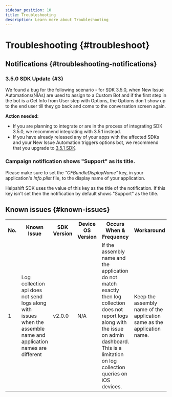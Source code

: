 ```yaml
---
sidebar_position: 10
title: Troubleshooting
description: Learn more about Troubleshooting
---
```






# Troubleshooting {#troubleshoot}


## Notifications {#troubleshooting-notifications}

### 3.5.0 SDK Update {#3}

We found a bug for the following scenario - for SDK 3.5.0, when New Issue Automations(NIAs) are used to assign to a Custom Bot and if the first step in the bot is a Get Info from User step with Options, the Options don’t show up to the end user till they go back and come to the conversation screen again.

**Action needed:**

* If you are planning to integrate or are in the process of integrating SDK 3.5.0, we recommend integrating with 3.5.1 instead.
* If you have already released any of your apps with the affected SDKs and your New Issue Automation triggers options bot, we recommend that you upgrade to [3.5.1 SDK](/xamarin/release-notes-xamarin#v351).

### Campaign notification shows "Support" as its title.

Please make sure to set the *"CFBundleDisplayName"* key, in your application's _Info.plist_ file, to the display name of your application.

Helpshift SDK uses the value of this key as the title of the notification. If this key isn't set then the notification by default shows "Support" as the title.

## Known issues {#known-issues}

<table>
    <tr>
        <th>No.</th>
        <th>Known Issue</th>
        <th>SDK <br />Version</th>
        <th>Device OS Version</th>
        <th>Occurs When &amp; Frequency</th>
        <th>Workaround</th>
    </tr>
    <tr>
        <td>1</td>
        <td>Log collection api does not send logs along with issues when the assemble name and application names are different</td>
        <td>v2.0.0</td>
        <td>N/A</td>
        <td>If the assembly name and the application do not match exactly then log collection does not report logs along with the issue on admin dashboard. This is a limitation on log collection queries on iOS devices.</td>
        <td>Keep the assembly name of the application same as the application name.</td>
    </tr>
</table>
